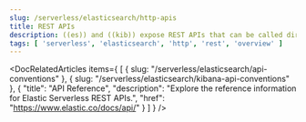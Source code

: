 ```yaml
---
slug: /serverless/elasticsearch/http-apis
title: REST APIs
description: ((es)) and ((kib)) expose REST APIs that can be called directly to configure and access ((stack)) features.
tags: [ 'serverless', 'elasticsearch', 'http', 'rest', 'overview' ]
---
```


<DocBadge template="technical preview" />

<DocRelatedArticles
  items={
    [
      {
        slug: "/serverless/elasticsearch/api-conventions"
      },
      {
        slug: "/serverless/elasticsearch/kibana-api-conventions"
      },
      {
        "title": "API Reference",
        "description": "Explore the reference information for Elastic Serverless REST APIs.",
        "href": "https://www.elastic.co/docs/api/"
      }
    ]
  }
/>